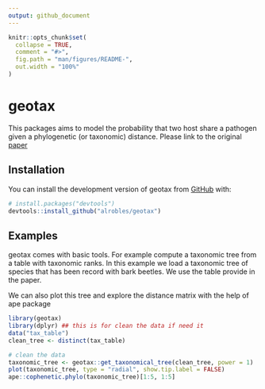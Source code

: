 ```yaml
---
output: github_document
---
```


<!-- README.md is generated from README.Rmd. Please edit that file -->

```r
knitr::opts_chunk$set(
  collapse = TRUE,
  comment = "#>",
  fig.path = "man/figures/README-",
  out.width = "100%"
)
```

# geotax

<!-- badges: start -->
<!-- badges: end -->

This packages aims to model the probability that two host share a pathogen
given a phylogenetic (or taxonomic) distance. Please link to the original
[paper](https://doi.org/10.3389/fams.2017.00017)



## Installation

You can install the development version of geotax from [GitHub](https://github.com/alrobles/geotax) with:

``` r
# install.packages("devtools")
devtools::install_github("alrobles/geotax")
```

## Examples

geotax comes with basic tools. For example compute a taxonomic tree from a 
table with taxonomic ranks. In this example we load a taxonomic tree of species
that has been record with bark beetles. We use the table provide in the paper.

We can also plot this tree  and explore the distance matrix with the help of ape package


```r
library(geotax)
library(dplyr) ## this is for clean the data if need it
data("tax_table")
clean_tree <- distinct(tax_table)

# clean the data
taxonomic_tree <- geotax::get_taxonomical_tree(clean_tree, power = 1)
plot(taxonomic_tree, type = "radial", show.tip.label = FALSE)
ape::cophenetic.phylo(taxonomic_tree)[1:5, 1:5]
```

